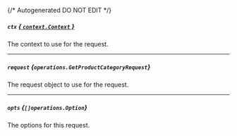 {/* Autogenerated DO NOT EDIT  */}

##### `ctx` [*{ `context.Context` }*](https://pkg.go.dev/context#Context)
The context to use for the request.

---
##### `request` *{`operations.GetProductCategoryRequest`}*
The request object to use for the request.
<Collapsible openLabel={Labels.showProperties} closeLabel={Labels.hideProperties}>
    <GetProductCategoryRequest/>
</Collapsible>

---
##### `opts` *{`[]operations.Option`}*
The options for this request.


